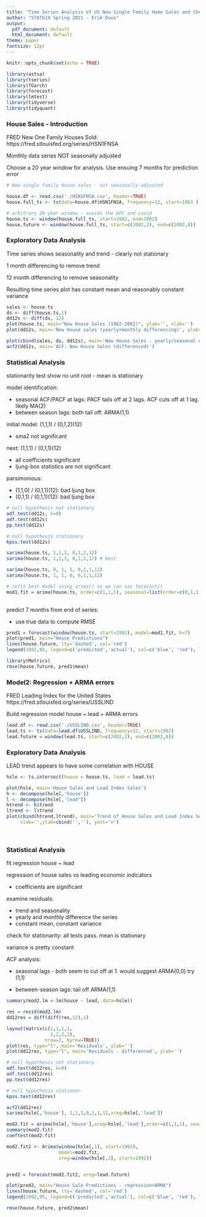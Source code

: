```yaml
---
title: "Time Series Analysis of US New Single Family Home Sales and the Nasdaq-100 Index"
author: "STAT619 Spring 2021 - Erik Duus"
output:
  pdf_document: default
  html_document: default
theme: paper
fontsize: 12pt
---
```


```r
knitr::opts_chunk$set(echo = TRUE)

library(astsa)
library(tseries)
library(fGarch)
library(forecast)
library(lmtest)
library(tidyverse)
library(tidyquant)  
```
### House Sales - Introduction

FRED New One Family Houses Sold: https://fred.stlouisfed.org/series/HSN1FNSA

Monthly data series NOT seasonally adjusted

Choose a 20 year window for analysis. Use ensuing 7 months for prediction error

```r
# New single family House sales - not seasonally-adjusted

house.df <- read.csv('./HSN1FNSA.csv', header=TRUE)
house.full_ts <- ts(data=house.df$HSN1FNSA, frequency=12, start=1963 )

# arbitrary 20-year window - avoids the GFC and covid
house.ts <- window(house.full_ts, start=1982, end=2002) 
house.future <- window(house.full_ts, start=c(2002,2), end=c(2002,8))

```
### Exploratory Data Analysis
Time series shows seasonality and trend - clearly not stationary

1 month differencing to remove trend

12 month differencing to remove seasonality

Resulting time series plot has constant mean and reasonably constant variance

```r
sales <- house.ts
ds <- diff(house.ts,1)
dd12s <- diff(ds, 12)
plot(house.ts, main="New House Sales (1982-2002)", ylab='', xlab='')
plot(dd12s, main='New House sales (yearly+monthly differencing)', ylab='', xlab='')

plot(cbind(sales, ds, dd12s), main='New House Sales - yearly/seasonal differencing')
acf2(dd12s, main='ACF: New House Sales (differenced)')

```
### Statistical Analysis
stationarity test show no unit root - mean is stationary

model identification: 

* seasonal ACF/PACF at lags: PACF tails off at 2 lags. ACF cuts off at 1 lag. 
likely MA(2)
* between season lags: both tail off: ARMA(1,1)

initial model: (1,1,1) / (0,1,2)(12)

* sma2 not significant

next: (1,1,1) / (0,1,1)(12)

* all coefficients significant
* ljung-box statistics are not significant

parsimonious: 

* (1,1,0) / (0,1,1)(12): bad ljung box
* (0,1,1) / (0,1,1)(12): bad ljung box



```r
# null hypothesis not stationary
adf.test(dd12s, k=0)
adf.test(dd12s)
pp.test(dd12s)

# null hypothesis stationary
kpss.test(dd12s)

sarima(house.ts, 1,1,1, 0,1,2,12)
sarima(house.ts, 1,1,1, 0,1,1,12) # best

sarima(house.ts, 0, 1, 1, 0,1,1,12)
sarima(house.ts, 1, 1, 0, 0,1,1,12)

# refit best model using arima() so we can use forecast()
mod1.fit = arima(house.ts, order=c(1,1,1), seasonal=list(order=c(0,1,1),period=12))
      

```
predict 7 months from end of series:

* use true data to compute RMSE
```r
pred1 = forecast(window(house.ts, start=1992), model=mod1.fit, h=7)
plot(pred1, main="House Predictions")
lines(house.future, lty='dashed', col='red')
legend(1992,95, legend=c('predicted','actual'), col=c('blue', 'red'), lty=1:2)

library(Metrics)
rmse(house.future, pred1$mean)
```


### Model2: Regression + ARMA errors 

FRED Leading Index for the United States https://fred.stlouisfed.org/series/USSLIND

Build regression model house ~ lead + ARMA errors
```r
lead.df <- read.csv('./USSLIND.csv', header=TRUE)
lead.ts <- ts(data=lead.df$USSLIND, frequency=12, start=1982)
lead.future = window(lead.ts, start=c(2002,2), end=c(2002,8))

```
### Exploratory Data Analysis

LEAD trend appears to have some correlation with HOUSE

```r
hsle <- ts.intersect(house = house.ts, lead = lead.ts) 

plot(hsle, main='House Sales and Lead Index Sales')
h <- decompose(hsle[,'house'])
l <- decompose(hsle[,'lead'])
htrend <- h$trend
ltrend <- l$trend
plot(cbind(htrend,ltrend), main='Trend of House Sales and Lead Index Series',
     xlab='',ylab=cbind('',''), yaxt='n')
```
\

### Statistical Analysis

fit regression house ~ lead

regression of house sales vs leading economic indicators

* coefficients are significant

examine residuals:

* trend and seasonality
* yearly and monthly difference the series
* constant mean, constant variance

check for stationarity: all tests pass. mean is stationary

variance is pretty constant

ACF analysis:

* seasonal lags - both seem to cut off at 1. would suggest ARMA(0,0)
try (1,1)

* between-season lags: tail off ARMA(1,1)


```r
summary(mod2.lm <-lm(house ~ lead, data=hsle))

res = resid(mod2.lm)
dd12res = diff(diff(res,12),1)

layout(matrix(c(1,1,1,1,
                2,2,2,2),
              nrow=2, byrow=TRUE))
plot(res, type="l", main='Residuals', ylab='')
plot(dd12res, type="l", main='Residuals - differenced', ylab='')

# null hypothesis not stationary
adf.test(dd12res, k=0)
adf.test(dd12res)
pp.test(dd12res)

# null hypothesis stationar
kpss.test(dd12res)

acf2(dd12res)
sarima(hsle[,'house'], 1,1,1,0,1,1,12,xreg=hsle[,'lead']) 


```


```r
mod2.fit = arima(hsle[,'house'],xreg=hsle[,'lead'],order=c(1,1,1), seasonal=list(order=c(0,1,1),period=12)) 
summary(mod2.fit)
coeftest(mod2.fit)
```
```r


mod2.fit2 <- Arima(window(hsle[,1], start=1992), 
                   model=mod2.fit, 
                   xreg=window(hsle[,2], start=1992))


pred2 = forecast(mod2.fit2, xreg=lead.future)

plot(pred2, main="House Sale Predictions - regression+ARMA")
lines(house.future, lty='dashed', col='red')
legend(1992,95, legend=c('predicted','actual'), col=c('blue', 'red'), lty=1:2)

rmse(house.future, pred2$mean)

```



